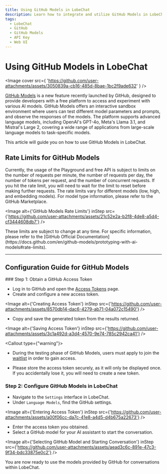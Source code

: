 ```yaml
---
title: Using GitHub Models in LobeChat
description: Learn how to integrate and utilize GitHub Models in LobeChat. 
tags:
  - LobeChat
  - GitHub
  - GitHub Models
  - API Key
  - Web UI
---
```

# Using GitHub Models in LobeChat

<Image
cover
src={
'https://github.com/user-attachments/assets/3050839a-cb16-485d-8bae-1bc2f9ade632'
}
/>

[GitHub Models](https://github.com/marketplace/models) is a new feature recently launched by GitHub, designed to provide developers with a free platform to access and experiment with various AI models. GitHub Models offers an interactive sandbox environment where users can test different model parameters and prompts, and observe the responses of the models. The platform supports advanced language models, including OpenAI's GPT-4o, Meta's Llama 3.1, and Mistral's Large 2, covering a wide range of applications from large-scale language models to task-specific models.

This article will guide you on how to use GitHub Models in LobeChat.

## Rate Limits for GitHub Models

Currently, the usage of the Playground and free API is subject to limits on the number of requests per minute, the number of requests per day, the number of tokens per request, and the number of concurrent requests. If you hit the rate limit, you will need to wait for the limit to reset before making further requests. The rate limits vary for different models (low, high, and embedding models). For model type information, please refer to the GitHub Marketplace.

<Image
alt={'GitHub Models Rate Limits'}
inStep
src={'https://github.com/user-attachments/assets/21c52e2a-b2f8-4de8-a5d4-cf3444608db7'}
/>

<Callout type="note">
  These limits are subject to change at any time. For specific information, please refer to the [GitHub Official Documentation](https://docs.github.com/en/github-models/prototyping-with-ai-models#rate-limits).
</Callout>

---

## Configuration Guide for GitHub Models

<Steps>
### Step 1: Obtain a GitHub Access Token

- Log in to GitHub and open the [Access Tokens](https://github.com/settings/tokens) page.
- Create and configure a new access token.

<Image
alt={'Creating Access Token'}
inStep
src={'https://github.com/user-attachments/assets/8570db14-dac6-4279-ab71-04a072c15490'}
/>

- Copy and save the generated token from the results returned.

<Image
alt={'Saving Access Token'}
inStep
src={'https://github.com/user-attachments/assets/3c1a492d-a3d4-4570-9e74-785c2942ca41'}
/>

<Callout type={"warning"}>
  
- During the testing phase of GitHub Models, users must apply to join the [waitlist](https://github.com/marketplace/models/waitlist/join) in order to gain access.

- Please store the access token securely, as it will only be displayed once. If you accidentally lose it, you will need to create a new token.
</Callout>

### Step 2: Configure GitHub Models in LobeChat

- Navigate to the `Settings` interface in LobeChat.
- Under `Language Models`, find the GitHub settings.

<Image
alt={'Entering Access Token'}
inStep
src={'https://github.com/user-attachments/assets/a00f06cc-da7c-41e8-a4d5-d4b675a22673'}
/>

- Enter the access token you obtained.
- Select a GitHub model for your AI assistant to start the conversation.

<Image
alt={'Selecting GitHub Model and Starting Conversation'}
inStep
src={'https://github.com/user-attachments/assets/aead3c6c-891e-47c3-9f34-bdc33875e0c2'}
/>

</Steps>

You are now ready to use the models provided by GitHub for conversations within LobeChat.

